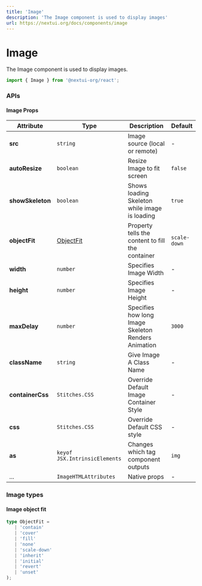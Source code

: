 ```yaml
---
title: 'Image'
description: 'The Image component is used to display images'
url: https://nextui.org/docs/components/image
---
```


# Image

The Image component is used to display images.

```jsx
import { Image } from '@nextui-org/react';
```

<CarbonAd />

<Spacer y={2} />

<Playground
  title="Default"
  desc="The default `Image` acts as img component."
  files={imageContent.default_image}
/>

<Playground
  title="Size"
  desc="Set the size of image by using the `width` & `height` props."
  files={imageContent.size}
/>

<Playground
  title="ShowSkeleton"
  desc="Shows a skeleton while the image is loading."
  files={imageContent.showSkeleton}
/>

<Playground
  title="Object-Fit"
  desc="This property tells the content to fill the container in a variety of ways."
  files={imageContent.objectFit}
/>

<Spacer y={3} />

### APIs

<Spacer y={2} />

#### Image Props

| Attribute        | Type                           | Description                                         | Default      |
| ---------------- | ------------------------------ | --------------------------------------------------- | ------------ |
| **src**          | `string`                       | Image source (local or remote)                      | -            |
| **autoResize**   | `boolean`                      | Resize Image to fit screen                          | `false`      |
| **showSkeleton** | `boolean`                      | Shows loading Skeleton while image is loading       | `true`       |
| **objectFit**    | [ObjectFit](#image-object-fit) | Property tells the content to fill the container    | `scale-down` |
| **width**        | `number`                       | Specifies Image Width                               | -            |
| **height**       | `number`                       | Specifies Image Height                              | -            |
| **maxDelay**     | `number`                       | Specifies how long Image Skeleton Renders Animation | `3000`       |
| **className**    | `string`                       | Give Image A Class Name                             | -            |
| **containerCss** | `Stitches.CSS`                 | Override Default Image Container Style              | -            |
| **css**          | `Stitches.CSS`                 | Override Default CSS style                          | -            |
| **as**           | `keyof JSX.IntrinsicElements`  | Changes which tag component outputs                 | `img`        |
| ...              | `ImageHTMLAttributes`          | Native props                                        | -            |

<Spacer y={2} />

### Image types

<Spacer y={1} />

#### Image object fit

```ts
type ObjectFit =
   | 'contain'
   | 'cover'
   | 'fill'
   | 'none'
   | 'scale-down'
   | 'inherit'
   | 'initial'
   | 'revert'
   | 'unset'
);
```
